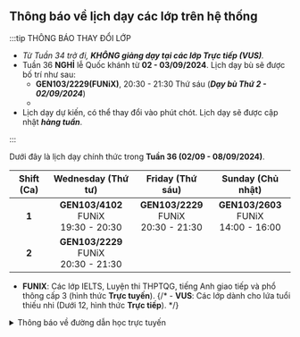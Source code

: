 ## Thông báo về lịch dạy các lớp trên hệ thống

:::tip THÔNG BÁO THAY ĐỔI LỚP

- _Từ Tuần 34 trở đi, **KHÔNG giảng dạy tại các lớp Trực tiếp (VUS)**._
- Tuần 36 **NGHỈ** lễ Quốc khánh từ **02 - 03/09/2024**. Lịch dạy bù sẽ được bố trí như sau:
    - **GEN103/2229(FUNiX)**, 20:30 - 21:30 Thứ sáu (**_Dạy bù Thứ 2 - 02/09/2024_**)
    - 
- Lịch dạy dự kiến, có thể thay đổi vào phút chót. Lịch dạy sẽ được cập nhật **_hàng tuần_**.

:::

Dưới đây là lịch dạy chính thức trong **Tuần 36 (02/09 - 08/09/2024)**.

| **Shift (Ca)** |           **Wednesday (Thứ tư)**            |            **Friday (Thứ sáu)**             |           **Sunday (Chủ nhật)**             |
|:--------------:|:-------------------------------------------:|:-------------------------------------------:|:-------------------------------------------:|
|      **1**     | **GEN103/4102**<br/>FUNiX<br/>19:30 - 20:30 | **GEN103/2229**<br/>FUNiX<br/>20:30 - 21:30 | **GEN103/2603**<br/>FUNiX<br/>14:00 - 16:00 |
|      **2**     | **GEN103/2229**<br/>FUNiX<br/>20:30 - 21:30 |                                             |                                             |


- **FUNIX**: Các lớp IELTS, Luyện thi THPTQG, tiếng Anh giao tiếp và phổ thông cấp 3 (hình thức **Trực tuyến**).
{/* - **VUS**: Các lớp dành cho lứa tuổi thiếu nhi (Dưới 12, hình thức **Trực tiếp**). */}

<details>
<summary>Thông báo về đường dẫn học trực tuyến</summary>
<div>

**_Việc học trực tuyến sẽ được thực hiện qua hạ tầng online. Đường dẫn sẽ được cung cấp trong quá trình học. Người học
cũng có thể theo dõi các video bài giảng qua YouTube ở hai đường dẫn phía dưới._**

**_Trân trọng cảm ơn._**

</div>
</details>
